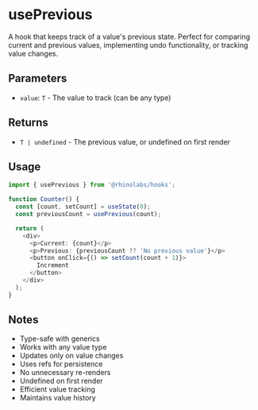 # usePrevious

A hook that keeps track of a value's previous state. Perfect for comparing current and previous values, implementing undo functionality, or tracking value changes.

## Parameters

- `value`: `T` - The value to track (can be any type)

## Returns

- `T | undefined` - The previous value, or undefined on first render

## Usage

```typescript
import { usePrevious } from '@rhinolabs/hooks';

function Counter() {
  const [count, setCount] = useState(0);
  const previousCount = usePrevious(count);

  return (
    <div>
      <p>Current: {count}</p>
      <p>Previous: {previousCount ?? 'No previous value'}</p>
      <button onClick={() => setCount(count + 1)}>
        Increment
      </button>
    </div>
  );
}
```

## Notes

- Type-safe with generics
- Works with any value type
- Updates only on value changes
- Uses refs for persistence
- No unnecessary re-renders
- Undefined on first render
- Efficient value tracking
- Maintains value history
